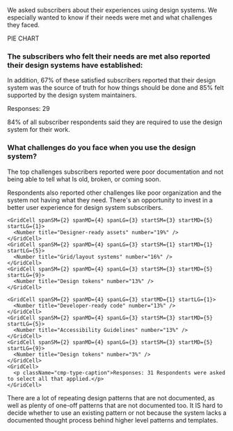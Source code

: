 
<ScreenBlock>
<div id="section-3">
  <SectionHeader number={3} title="Subscribers’ Needs">
    <p>We asked subscribers about their experiences using design systems. We especially wanted to know if their needs were met and what challenges they faced.</p>
  </SectionHeader>
  
  <div>PIE CHART</div>

  <Grid className="util-margin-top-1xl">
    <GridCell spanLG={9}>
      <h3>The subscribers who felt their needs are met also reported their design systems have established:</h3>
    </GridCell>
  </Grid>

  <Grid className="util-margin-top-1xl" gapRow="md">
    <GridCell span={2}>
      <Gauge title="Processes for determining what to add, update, or remove" number={86} />
    </GridCell>
    <GridCell span={2} startLG={4}>
      <Gauge title="Onboarding new subscribers and/or contributors" number={83} />
    </GridCell>
    <GridCell span={2} startLG={7}>
      <Gauge title="Support and training" number={75} />
    </GridCell>
    <GridCell span={2} startLG={10}>
      <p>In addition, 67% of these satisfied subscribers reported that their design system was the source of truth for how things should be done and 85% felt supported by the design system maintainers.</p>
    </GridCell>
    <GridCell>
      <p class="cmp-type-caption">Responses: 29</p>
    </GridCell>
  </Grid>

  <KeyFinding>84% of all subscriber respondents said they are required to use the design system for their work.</KeyFinding>

 <Grid className="util-margin-top-1xl">
    <GridCell spanLG={9}>
      <h3>What challenges do you face when you use the design system?</h3>
    </GridCell>
  </Grid>
  
  <Grid className="util-margin-top-1xl" gapRow="md">
    <GridCell span={3}>
      <p>The top challenges subscribers reported were poor documentation and not being able to tell what Is old, broken, or coming soon.</p>
      <p>Respondents also reported other challenges like poor organization and the system not having what they need. There's an opportunity to invest in a better user experience for design system subscribers.</p>
    </GridCell>
    <GridCell span={3} startLG={5}>
      <Gauge title="It's Documented Poorly" number={39} size="large" />
    </GridCell>
    <GridCell span={3} startLG={9}>
      <Gauge title="It's unclear what is old, broken, or&nbsp;coming&nbsp;soon" number={35} size="large" />
    </GridCell>
  </Grid>
  
  <Grid gap="lg" gapColMD="1xl" gapColLG="none" className="util-margin-top-10vh">
    <GridCell spanSM={2} spanMD={4} spanLG={3}>
      <Number title="It doesn’t have what I need" number="26%" />
    </GridCell>
    <GridCell spanSM={2} spanMD={4} spanLG={3} startSM={3} startMD={5} startLG={5}>
      <Number title="Components" number="26%" />
    </GridCell>
    <GridCell spanSM={2} spanMD={4} spanLG={3} startLG={9}>
      <Number title="Component Documentation" number="19%" />
    </GridCell>
    
    <GridCell spanSM={2} spanMD={4} spanLG={3} startSM={3} startMD={5} startLG={1}>
      <Number title="Designer-ready assets" number="19%" />
    </GridCell>
    <GridCell spanSM={2} spanMD={4} spanLG={3} startSM={1} startMD={1} startLG={5}>
      <Number title="Grid/layout systems" number="16%" />
    </GridCell>
    <GridCell spanSM={2} spanMD={4} spanLG={3} startSM={3} startMD={5} startLG={9}>
      <Number title="Design tokens" number="13%" />
    </GridCell>
    
    <GridCell spanSM={2} spanMD={4} spanLG={3} startMD={1} startLG={1}>
      <Number title="Developer-ready code" number="13%" />
    </GridCell>
    <GridCell spanSM={2} spanMD={4} spanLG={3} startSM={3} startMD={5} startLG={5}>
      <Number title="Accessibility Guidelines" number="13%" />
    </GridCell>
    <GridCell spanSM={2} spanMD={4} spanLG={3} startSM={3} startMD={5} startLG={9}>
      <Number title="Design tokens" number="3%" />
    </GridCell>
    <GridCell>
      <p className="cmp-type-caption">Responses: 31 Respondents were asked to select all that applied.</p>
    </GridCell>
  </Grid>
  
  <Quote source="Design System Subscriber">There are a lot of repeating design patterns that are not documented, as well as plenty of one-off patterns that are not documented too. It IS hard to decide whether to use an existing pattern or not because the system lacks a documented thought process behind higher level patterns and templates.</Quote>

  <RelatedReading
    title="How Much a Design System You Really Need"
    description="For a design system to be effective, you must first understand the problems it solves for its users. Information gathering is the first step to knowing users’ needs."
    image="https://sparkbox.com/uploads/featured_images/a-munhofen_22-03.png"
    href="https://sparkbox.com/foundry/do_i_need_a_whole_design_system_building_a_starter_design_system"
  />
</div>
</ScreenBlock>
